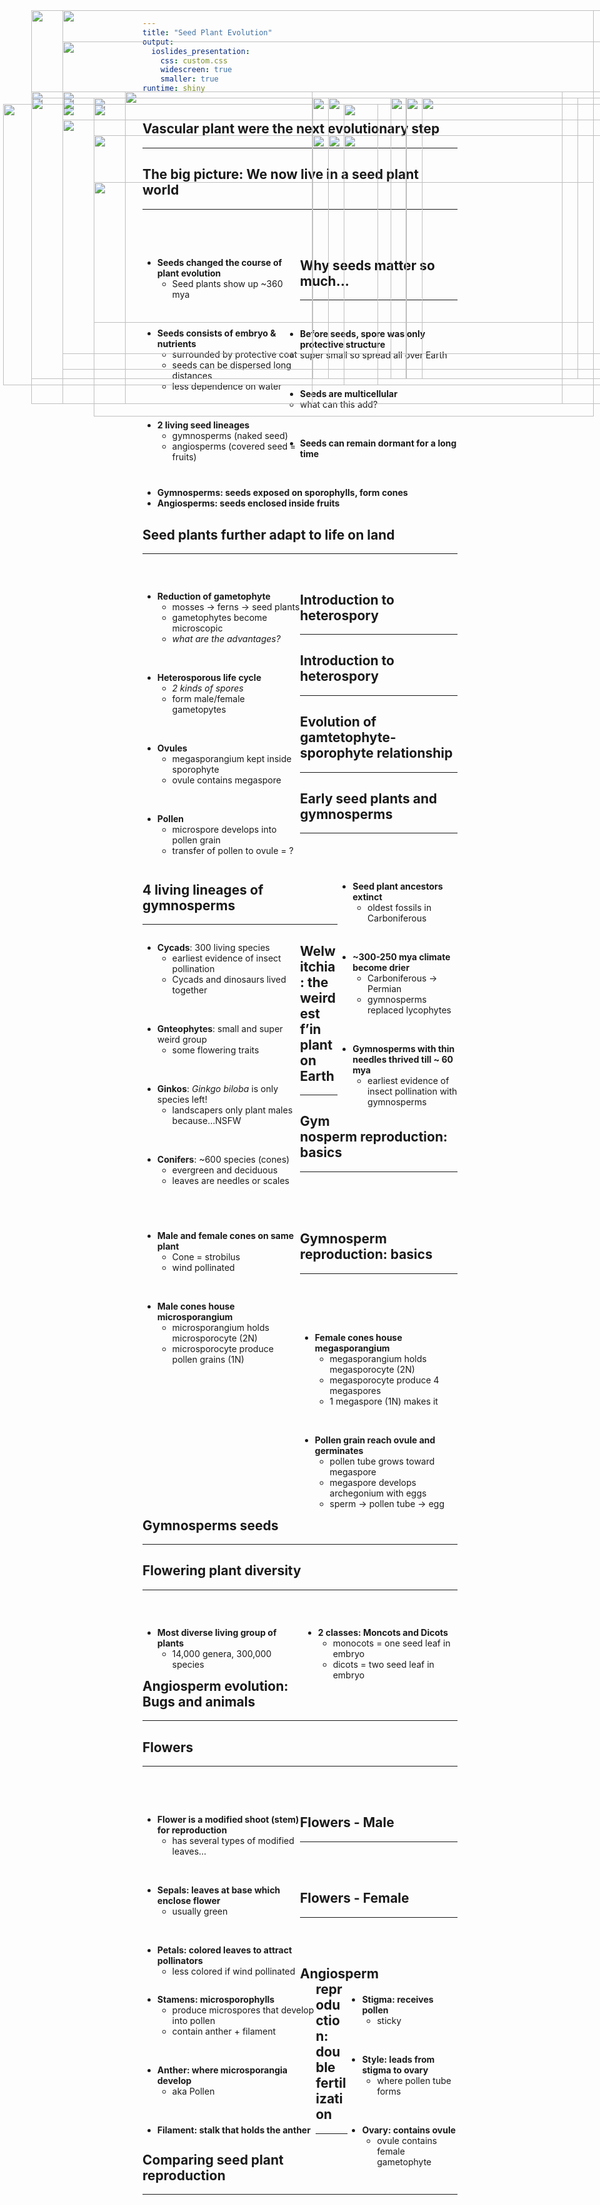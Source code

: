 ```yaml
---
title: "Seed Plant Evolution"
output: 
  ioslides_presentation:
    css: custom.css
    widescreen: true
    smaller: true
runtime: shiny
---
```


## Vascular plant were the next evolutionary step
<hr>

<IMG STYLE="position:absolute; TOP:180px; LEFT:50px; WIDTH:450px; HEIGHT:500px" SRC="images/phylo.jpg">

<IMG STYLE="position:absolute; TOP:200px; LEFT:550px; WIDTH:450px; HEIGHT:450px" SRC="images/fossil.jpg">

## The big picture: We now live in a seed plant world
<hr>
<br/>
<br/>

<div style="float: left; width: 50%;">

* **Seeds changed the course of plant evolution**
    + Seed plants show up ~360 mya

<br/>

* **Seeds consists of embryo & nutrients**
    + surrounded by protective coat
    + seeds can be dispersed long distances
    + less dependence on water

<br/>

* **2 living seed lineages**
    + gymnosperms (naked seed)
    + angiosperms (covered seed = fruits)
    
</div>

<IMG STYLE="position:absolute; TOP:250px; LEFT:525px; WIDTH:525px; HEIGHT:350px" SRC="images/flowers3.jpg">

## Why seeds matter so much...
<hr>
<br/>

* **Before seeds, spore was only protective structure** 
    + super small so spread all over Earth

<br/>

* **Seeds are multicellular**
    + what can this add?

<br/>

* **Seeds can remain dormant for a long time**

<br/>

* **Gymnosperms: seeds exposed on sporophylls, form cones**
* **Angiosperms: seeds enclosed inside fruits**

<IMG STYLE="position:absolute; TOP:190px; LEFT:675px; WIDTH:250px; HEIGHT:450px" SRC="images/cones.jpg">

## Seed plants further adapt to life on land
<hr>
<br/>

<div style="float: left; width: 50%;">

* **Reduction of gametophyte**
    + mosses &rarr; ferns &rarr; seed plants
    + gametophytes become microscopic
    + *what are the advantages?*

<br/>

* **Heterosporous life cycle**
    + *2 kinds of spores*
    + form male/female gametopytes

<br/>

* **Ovules**
    + megasporangium kept inside sporophyte
    + ovule contains megaspore
    
<br/>

* **Pollen**
    + microspore develops into pollen grain
    + transfer of pollen to ovule = ?
    
</div>

<IMG STYLE="position:absolute; TOP:190px; LEFT:650px; WIDTH:400px; HEIGHT:450px" SRC="images/ovules.jpg">

## Introduction to heterospory
<hr>

<IMG STYLE="position:absolute; TOP:225px; LEFT:100px; WIDTH:900px; HEIGHT:400px" SRC="images/homo_hetero.jpg">

## Introduction to heterospory
<hr>

<IMG STYLE="position:absolute; TOP:250px; LEFT:150px; WIDTH:800px; HEIGHT:300px" SRC="images/hetero.jpg">

## Evolution of gamtetophyte-sporophyte relationship
<hr>

<IMG STYLE="position:absolute; TOP:190px; LEFT:150px; WIDTH:750px; HEIGHT:450px" SRC="images/gamspor.jpg">

##

<IMG STYLE="position:absolute; TOP:100px; LEFT:100px; WIDTH:900px; HEIGHT:500px" SRC="images/gamspor2.jpg">

## Early seed plants and gymnosperms
<hr>
<br/>
<br/>

<IMG STYLE="position:absolute; TOP:200px; LEFT:5px; WIDTH:600px; HEIGHT:450px" SRC="images/earlyseedplants.jpg">

<div style="float: right; width: 38%;">

* **Seed plant ancestors extinct**
    + oldest fossils in Carboniferous
  
<br/>

* **~300-250 mya climate become drier**
    + Carboniferous &rarr; Permian
    + gymnosperms replaced lycophytes

<br/>


* **Gymnosperms with thin needles thrived till ~ 60 mya**
    + earliest evidence of insect pollination with gymnosperms
    
</div>

## 4 living lineages of gymnosperms
<hr>

<div style="float: left; width: 50%;">

* **Cycads**: 300 living species
    + earliest evidence of insect pollination
    + Cycads and dinosaurs lived together

<br/>

* **Gnteophytes**: small and super weird group
    + some flowering traits

<br/>

* **Ginkos**: *Ginkgo biloba* is only species left!
    + landscapers only plant males because...NSFW
    
<br/>

* **Conifers**: ~600 species (cones)
    + evergreen and deciduous
    + leaves are needles or scales

</div>

<IMG STYLE="position:absolute; TOP:190px; LEFT:525px; WIDTH:500px; HEIGHT:450px" SRC="images/gymnos.jpg">

## Welwitchia: the weirdest f'in plant on Earth
<hr>

<IMG STYLE="position:absolute; TOP:180px; LEFT:100px; WIDTH:900px; HEIGHT:500px" SRC="images/welwitschia.jpg">

## Gymnosperm reproduction: basics
<hr>
<br/>
<br/>
<br/>

<div style="float: left; width: 50%;">

* **Male and female cones on same plant**
    + Cone = strobilus
    + wind pollinated

<br/>

* **Male cones house microsporangium**
    + microsporangium holds microsporocyte (2N)
    + microsporocyte produce pollen grains (1N)

</div>

<IMG STYLE="position:absolute; TOP:250px; LEFT:550px; WIDTH:500px; HEIGHT:350px" SRC="images/malecone.png">


## Gymnosperm reproduction: basics
<hr>
<br/>
<br/>
<br/>

<div style="float: left; width: 50%;">

* **Female cones house megasporangium**
    + megasporangium holds megasporocyte (2N)
    + megasporocyte produce 4 megaspores
    + 1 megaspore (1N) makes it

<br/>

* **Pollen grain reach ovule and germinates**
    + pollen tube grows toward megaspore
    + megaspore develops archegonium with eggs
    + sperm &rarr; pollen tube &rarr; egg

</div>

<IMG STYLE="position:absolute; TOP:250px; LEFT:500px; WIDTH:550px; HEIGHT:350px" SRC="images/femalecone.jpg">

##

<IMG STYLE="position:absolute; TOP:50px; LEFT:100px; WIDTH:900px; HEIGHT:600px" SRC="images/pinelife.jpg">

## Gymnosperms seeds
<hr>

<IMG STYLE="position:absolute; TOP:200px; LEFT:150px; WIDTH:800px; HEIGHT:400px" SRC="images/pinesex.jpg">

## Flowering plant diversity
<hr>
<br/>

<div style="float: left; width: 49%;">

* **Most diverse living group of plants**
    + 14,000 genera, 300,000 species

</div>

<div style="float: right; width: 49%;">

* **2 classes: Moncots and Dicots**
    + monocots = one seed leaf in embryo
    + dicots = two seed leaf in embryo

</div>

<IMG STYLE="position:absolute; TOP:325px; LEFT:150px; WIDTH:800px; HEIGHT:375px" SRC="images/angios.jpg">

## Angiosperm evolution: Bugs and animals
<hr>

<IMG STYLE="position:absolute; TOP:180px; LEFT:200px; WIDTH:700px; HEIGHT:500px" SRC="images/beetlevolution.jpg">

## Flowers
<hr>
<br/>
<br/>

<div style="float: left; width: 50%;">

* **Flower is a modified shoot (stem) for reproduction**
    + has several types of modified leaves...

<br/>

* **Sepals: leaves at base which enclose flower**
    + usually green

<br/>

* **Petals: colored leaves to attract pollinators**
    + less colored if wind pollinated
    
</div>

<IMG STYLE="position:absolute; TOP:190px; LEFT:500px; WIDTH:600px; HEIGHT:450px" SRC="images/flower.jpg">

## Flowers - Male
<hr>
<br/>
<br/>

<div style="float: left; width: 55%;">

* **Stamens: microsporophylls**
    + produce microspores that develop into pollen
    + contain anther + filament
    
<br/>    

* **Anther: where microsporangia develop**
    + aka Pollen

<br/>
    
* **Filament: stalk that holds the anther**

</div>

<IMG STYLE="position:absolute; TOP:190px; LEFT:625px; WIDTH:375px; HEIGHT:450px" SRC="images/flower2.jpg">

## Flowers - Female
<hr>
<br/>
<br/>

<IMG STYLE="position:absolute; TOP:190px; LEFT:50px; WIDTH:600px; HEIGHT:450px" SRC="images/flower.jpg">


<div style="float: right; width: 35%;">

* **Stigma: receives pollen**
    + sticky

<br/>

* **Style: leads from stigma to ovary**
    + where pollen tube forms
    
<br/>

* **Ovary: contains ovule**
    + ovule contains female gametophyte

</div>

## Angiosperm reproduction: double fertilization
<hr>

<IMG STYLE="position:absolute; TOP:200px; LEFT:100px; WIDTH:900px; HEIGHT:450px" SRC="images/doublefert.png">

##

<IMG STYLE="position:absolute; TOP:50px; LEFT:50px; WIDTH:900px; HEIGHT:600px" SRC="images/angiolife.jpg">

## Comparing seed plant reproduction
<hr>

<IMG STYLE="position:absolute; TOP:190px; LEFT:100px; WIDTH:900px; HEIGHT:450px" SRC="images/seedsex.jpg">